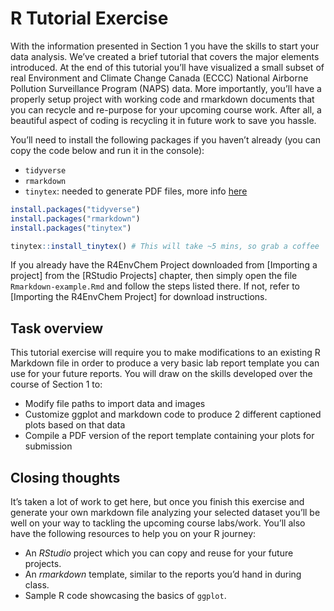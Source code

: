 # R Tutorial Exercise

With the information presented in Section 1 you have the skills to start your data analysis. We've created a brief tutorial that covers the major elements introduced. At the end of this tutorial you'll have visualized a small subset of real Environment and Climate Change Canada (ECCC) National Airborne Pollution Surveillance Program (NAPS) data. More importantly, you'll have a properly setup project with working code and rmarkdown documents that you can recycle and re-purpose for your upcoming course work. After all, a beautiful aspect of coding is recycling it in future work to save you hassle. 

You'll need to install the following packages if you haven't already (you can copy the code below and run it in the console): 

  - `tidyverse`
  - `rmarkdown`
  - `tinytex`: needed to generate PDF files, more info [here](https://bookdown.org/yihui/rmarkdown-cookbook/install-latex.html)

```r

install.packages("tidyverse")
install.packages("rmarkdown")
install.packages("tinytex")

tinytex::install_tinytex() # This will take ~5 mins, so grab a coffee

```

If you already have the R4EnvChem Project downloaded from [Importing a project] from the [RStudio Projects] chapter, then simply open the file `Rmarkdown-example.Rmd` and follow the steps listed there. If not,  refer to [Importing the R4EnvChem Project] for download instructions.

## Task overview

This tutorial exercise will require you to make modifications to an existing R Markdown file in order to produce a very basic lab report template you can use for your future reports. You will draw on the skills developed over the course of Section 1 to:

  - Modify file paths to import data and images
  - Customize ggplot and markdown code to produce 2 different captioned plots based on that data
  - Compile a PDF version of the report template containing your plots for submission

## Closing thoughts

It's taken a lot of work to get here, but once you finish this exercise and generate your own markdown file analyzing your selected dataset you'll be well on your way to tackling the upcoming course labs/work. You'll also have the following resources to help you on your R journey: 

  - An *RStudio* project which you can copy and reuse for your future projects. 
  - An *rmarkdown* template, similar to the reports you'd hand in during class. 
  - Sample R code showcasing the basics of `ggplot`. 